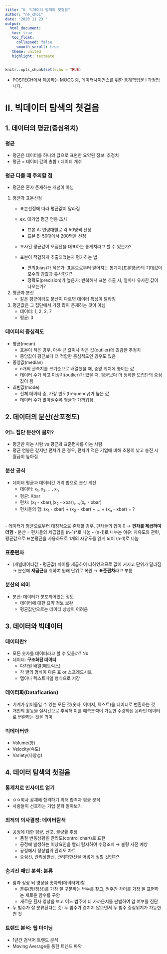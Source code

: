 ```yaml
---
title: "Ⅱ. 빅데이터 탐색의 첫걸음"
author: "ne_choi"
date: '2020 11 23 '
output:
  html_document:
   toc: true
   toc_float:
     collapsed: false
     smooth_scroll: true
   theme: united
   highlight: textmate
---
```


```r
knitr::opts_chunk$set(echo = TRUE)
```

* POSTECH에서 제공하는 [MOOC](https://pabi.smartlearn.io/) 중, 데이터사이언스를 위한 통계학입문 Ⅰ 과정입니다.

# Ⅱ. 빅데이터 탐색의 첫걸음 
## 1. 데이터의 평균(중심위치)

### 평균
- 평균은 데이터를 하나의 값으로 표현한 요약된 정보: 추정치
- 평균 = 데이터 값의 총합 / 데이터 개수

### 평균 다룰 때 주의할 점
- 평균은 혼자 존재하는 개념이 아님

1. 평균과 표본선정
   - 표본선정에 따라 평균값이 달라짐
   - ex. 대기업 평균 연봉 조사
     - 표본 A: 연령대별로 각 50명씩 선정
     - 표본 B: 50대에서 200명을 선정
   
   - 조사된 평균값이 모집단을 대표하는 통계치라고 할 수 있는가?
   
   - 표본이 적합하게 추출되었는지 평가하는 법
     - 편의(bias)가 적은가: 표본으로부터 얻어지는 통계치(표본평균)의 기대값이 모수의 참값과 유사한가?
     - 정확도(precision)가 높은가: 반복해서 표본 추출 시, 얼마나 유사한 값이 나오는가?

2. 평균과 분산
   - 같은 평균이라도 분산이 다르면 데이터 특성이 달라짐

3. 평균값은 그 집단에서 가장 많이 존재하는 것이 아님
   - 데이터: 1, 2, 2, 7
   - 평균: 3
  
### 데이터의 중심척도
- 평균(mean)
  - 표본이 적은 경우, 아주 큰 값이나 작은 값(outlier)에 민감한 추정치
  - 중앙값이 평균보다 더 적합한 중심척도인 경우도 있음

- 중앙값(median)
  - n개의 관측치를 크기순으로 배열했을 때, 중앙 위치에 놓이는 값
  - 데이터 수가 작고 이상치(outlier)가 있을 때, 평균보다 더 정확한 모집단의 중심값이 됨

- 최빈값(mode)
  - 전체 데이터 중, 가장 빈도(frequency)가 높은 값
  - 데이터 수가 많아질수록 평균과 가까워짐


## 2. 데이터의 분산(산포정도)
### 어느 집단 분산이 클까?
- 평균만 아는 사람 vs 평균과 표준편차를 아는 사람
- 평균 연봉은 같지만 편차가 큰 경우, 편차가 적은 기업에 비해 초봉이 낮고 승진 시 월급이 높아짐

### 분산 공식
- 데이터 평균과 데이터간 거리 합으로 분산 계산
  - 데이터: x~1~, x~2~, ..., x~n~
  - 평균: Xbar
  - 편차: (x~1~ - xbar),(x~2~ - xbar),...,(x~n~ - xbar)
  - 편차들의 합: (x~1~ - xbar) + (x~2~ - xbar) + ... + (x~n~ - xbar) = ?

<br>
- 데이터가 평균으로부터 대칭적으로 존재할 경우, 편차들의 합이 0 → **편차를 제곱하여 더함**
- 분산 = 편차들의 제곱합을 (n-1)*로 나눔
  - (n-1)로 나누는 이유: 자유도와 관련, 평균값으로 표본평균을 사용하므로 1개의 자유도를 잃게 되어 (n-1)로 나눔

### 표준편차
- (개별데이터값 - 평균값) 차이를 제곱하여 더하였으므로 값이 커지고 단위가 달라짐
  → 분산에 **제곱근**을 취하여 원래 단위로 복원 → **표준편차**라고 부름

### 분산의 의미
- 분산: 데이터가 분포되어있는 정도
  - 데이터에 대한 요약 정보 보완
  - 평균값만으로는 데이터 상상이 어려움


## 3. 데이터와 빅데이터
### 데이터란?
- 모든 숫자를 데이터라고 할 수 있을까? No
- 데이터: **구조화된 데이터**
  - 다차원 배열(매트릭스)
  - 각 열의 형식이 다른 표 or 스프레드시트
  - 탭이나 텍스트파일 형식으로 저장

### 데이터화(Datafication)
- 기계가 읽어들일 수 있는 모든 것(숫자, 이미지, 텍스트)을 데이터로 변환하는 것
- 개인의 활동을 실시간으로 추적해 이를 예측분석이 가능한 수량화된 온라인 데이터로 변환하는 것을 의미

### 빅데이터란
- Volume(양)
- Velocity(속도)
- Variety(다양성)


## 4. 데이터 탐색의 첫걸음
### 통계치로 인사이트 얻기
- ㅇㅇ회사 공채에 합격하기 위해 합격자 평균 분석
- 사람들이 선호하는 기업 문화 알아보기

### 최적의 의사결정: 데이터탐색
- 공정에 대한 평균, 산포, 불량률 추정
  - 품질 변동상황을 관리도(control chart)로 표현
  - 공정에 발생하는 이상요인을 빨리 탐지하여 수정조치 → 불량 사전 예방
  - 공정에서 정상범위 관리도 차트
  - 중심선, 관리상한선, 관리하한선을 어떻게 정할 것인가?

### 숨겨진 패턴 분석: 분류
- 암과 정상 뇌 영상을 숫자화(데이터화)함
  - 분류(암/정상)를 가장 잘 구분하는 변수를 찾고, 범주간 차이를 가장 잘 표현하는 새로운 함수를 구함
  - 새로운 환자 영상을 보고 어느 범주에 더 가까운지를 판별하여 암 여부를 진단

- 두 범주가 잘 분류된다는 것: 두 범주가 겹치지 않으면서 두 범주 중심위치가 가능한 먼 것

### 트렌드 분석: 웹 마이닝
- 1년간 검색어 트렌드 분석
- Moving Average를 통한 트렌드 파악

